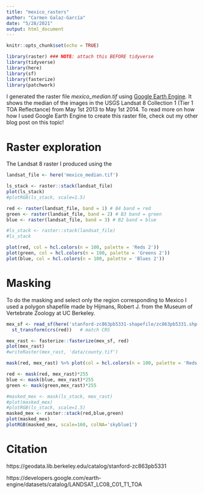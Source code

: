 ```yaml
---
title: "mexico_rasters"
author: "Carmen Galaz-García"
date: "5/28/2021"
output: html_document
---
```


```r
knitr::opts_chunk$set(echo = TRUE)

library(raster) ### NOTE: attach this BEFORE tidyverse
library(tidyverse)
library(here)
library(sf)
library(fasterize)
library(patchwork)
```


I generated the raster file *mexico_median.tif* using [Google Earth Engine](https://earthengine.google.com). 
It shows the median of the images in the USGS Landsat 8 Collection 1 (Tier 1 TOA Reflectance) from May 1st 2013 to May 1st 2014. 
To read more on how how I used Google Earth Engine to create this raster file, check out my other blog post on this topic!


# Raster exploration

The Landsat 8 raster I produced using the 


```r
landsat_file <- here('mexico_median.tif')

ls_stack <- raster::stack(landsat_file)
plot(ls_stack)
#plotRGB(ls_stack, scale=1.5)
```


```r
red <- raster(landsat_file, band = 1) # B4 band = red
green <- raster(landsat_file, band = 2) # B3 band = green
blue <- raster(landsat_file, band = 3) # B2 band = blue

#ls_stack <- raster::stack(landsat_file)
#ls_stack

plot(red, col = hcl.colors(n = 100, palette = 'Reds 2'))
plot(green, col = hcl.colors(n = 100, palette = 'Greens 2'))
plot(blue, col = hcl.colors(n = 100, palette = 'Blues 2'))

```
# Masking

To do the masking and select only the region corresponding to Mexico I used a polygon shapefile made by Hijmans, Robert J. from the Museum of Vertebrate Zoology at UC Berkeley.

```r
mex_sf <- read_sf(here('stanford-zc863pb5331-shapefile/zc863pb5331.shp')) %>%
  st_transform(crs(red))   # match CRS

mex_rast <- fasterize::fasterize(mex_sf, red)
plot(mex_rast)
#writeRaster(mex_rast, 'data/county.tif')
```

```r
mask(red, mex_rast) %>% plot(col = hcl.colors(n = 100, palette = 'Reds 2'))

```

```r
red <- mask(red, mex_rast)*255
blue <- mask(blue, mex_rast)*255
green <- mask(green,mex_rast)*255

#masked_mex <- mask(ls_stack, mex_rast)
#plot(masked_mex)
#plotRGB(ls_stack, scale=1.5)
masked_mex <- raster::stack(red,blue,green)
plot(masked_mex)
plotRGB(masked_mex, scale=160, colNA='skyblue1')
```

# Citation
https://geodata.lib.berkeley.edu/catalog/stanford-zc863pb5331

https://developers.google.com/earth-engine/datasets/catalog/LANDSAT_LC08_C01_T1_TOA
